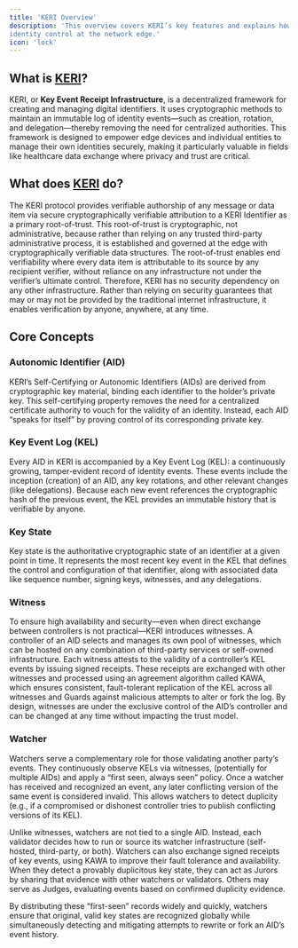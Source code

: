 ```yaml
---
title: 'KERI Overview'
description: 'This overview covers KERI’s key features and explains how it empowers secure, autonomous
identity control at the network edge.'
icon: 'lock'
---
```


## What is [KERI](https://trustoverip.github.io/tswg-keri-specification/)?

KERI, or **Key Event Receipt Infrastructure**, is a decentralized framework for creating and managing digital
identifiers. It uses cryptographic methods to maintain an immutable log of identity events—such as creation, rotation,
and delegation—thereby removing the need for centralized authorities. This framework is designed to empower edge devices
and individual entities to manage their own identities securely, making it particularly valuable in fields like
healthcare data exchange where privacy and trust are critical.

## What does [KERI](https://trustoverip.github.io/tswg-keri-specification/) do?

The KERI protocol provides verifiable authorship of any message or data item via secure cryptographically
verifiable attribution to a KERI Identifier as a primary root-of-trust. This root-of-trust is cryptographic,
not administrative, because rather than relying on any trusted third-party administrative process, it is established
and governed at the edge with cryptographically verifiable data structures. The root-of-trust enables end
verifiability where every data item is attributable to its source by any recipient verifier, without reliance on any
infrastructure not under the verifier’s ultimate control. Therefore, KERI has no security dependency on any other
infrastructure. Rather than relying on security guarantees that may or may not be provided by the traditional internet
infrastructure, it enables verification by anyone, anywhere, at any time.

## Core Concepts

### Autonomic Identifier (AID)
KERI’s Self-Certifying or Autonomic Identifiers (AIDs) are derived from cryptographic key material, binding each
identifier to the holder’s private key. This self-certifying property removes the need for a centralized certificate
authority to vouch for the validity of an identity. Instead, each AID “speaks for itself” by proving control of its
corresponding private key.

### Key Event Log (KEL)
Every AID in KERI is accompanied by a Key Event Log (KEL): a continuously growing, tamper-evident record of identity
events. These events include the inception (creation) of an AID, any key rotations, and other relevant changes (like
delegations). Because each new event references the cryptographic hash of the previous event, the KEL provides an
immutable history that is verifiable by anyone.

### Key State
Key state is the authoritative cryptographic state of an identifier at a given point in time. It represents the most
recent key event in the KEL that defines the control and configuration of that identifier, along with associated
data like sequence number, signing keys, witnesses, and any delegations.

### Witness
To ensure high availability and security—even when direct exchange between controllers is not practical—KERI introduces
witnesses. A controller of an AID selects and manages its own pool of witnesses, which can be hosted on any combination
of third-party services or self-owned infrastructure. Each witness attests to the validity of a controller’s KEL events
by issuing signed receipts. These receipts are exchanged with other witnesses and processed using an agreement algorithm
called KAWA, which ensures consistent, fault-tolerant replication of the KEL across all witnesses and Guards against
malicious attempts to alter or fork the log. By design, witnesses are under the exclusive control of the AID’s
controller and can be changed at any time without impacting the trust model.

### Watcher
Watchers serve a complementary role for those validating another party’s events. They continuously observe
KELs via witnesses, (potentially for multiple AIDs) and apply a “first seen, always seen” policy. Once a watcher
has received and recognized an event, any later conflicting version of the same event is considered invalid. This
allows watchers to detect duplicity (e.g., if a compromised or dishonest controller tries to publish conflicting
versions of its KEL).

Unlike witnesses, watchers are not tied to a single AID. Instead, each validator decides how to run or source its
watcher infrastructure (self-hosted, third-party, or both). Watchers can also exchange signed receipts of key events,
using KAWA to improve their fault tolerance and availability. When they detect a provably duplicitous key state,
they can act as Jurors by sharing that evidence with other watchers or validators. Others may serve as Judges,
evaluating events based on confirmed duplicity evidence.

By distributing these “first-seen” records widely and quickly, watchers ensure that original, valid key states are
recognized globally while simultaneously detecting and mitigating attempts to rewrite or fork an AID’s event history.
